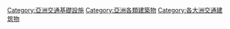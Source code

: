 [[Category:亞洲交通基礎設施|Category:亞洲交通基礎設施]]
[[Category:亞洲各類建築物|Category:亞洲各類建築物]]
[[Category:各大洲交通建筑物|Category:各大洲交通建筑物]]